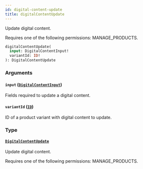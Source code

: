 ```yaml
---
id: digital-content-update
title: digitalContentUpdate
---
```



Update digital content. 

Requires one of the following permissions: MANAGE_PRODUCTS.

```graphql
digitalContentUpdate(
  input: DigitalContentInput!
  variantId: ID!
): DigitalContentUpdate
```


### Arguments

#### `input` ([`DigitalContentInput`](../../../developer/api-reference/inputs/digital-content-input))

Fields required to update a digital content.


#### `variantId` ([`ID`](../../../developer/api-reference/scalars/id))

ID of a product variant with digital content to update.


### Type

#### [`DigitalContentUpdate`](../../../developer/api-reference/objects/digital-content-update) 

Update digital content. 

Requires one of the following permissions: MANAGE_PRODUCTS.




